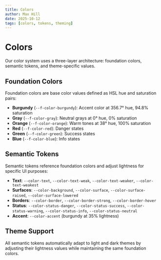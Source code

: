```yaml
---
title: Colors
author: Max Hill
date: 2025-10-12
tags: [colors, tokens, theming]
---
```



# Colors

Our color system uses a three-layer architecture: foundation colors, semantic tokens, and theme-specific values.

## Foundation Colors

Foundation colors are base color values defined as HSL hue and saturation pairs:

- **Burgundy** (`--f-color-burgundy`): Accent color at 356.7° hue, 94.8% saturation
- **Gray** (`--f-color-gray`): Neutral grays at 0° hue, 0% saturation
- **Orange** (`--f-color-orange`): Warm tones at 38° hue, 100% saturation
- **Red** (`--f-color-red`): Danger states
- **Green** (`--f-color-green`): Success states
- **Blue** (`--f-color-blue`): Info states

## Semantic Tokens

Semantic tokens reference foundation colors and adjust lightness for specific UI purposes:

- **Text**: `--color-text`, `--color-text-weak`, `--color-text-weaker`, `--color-text-weakest`
- **Surfaces**: `--color-background`, `--color-surface`, `--color-surface-raised`, `--color-surface-lowered`
- **Borders**: `--color-border`, `--color-border-strong`, `--color-border-hover`
- **Status**: `--color-status-danger`, `--color-status-success`, `--color-status-warning`, `--color-status-info`, `--color-status-neutral`
- **Accent**: `--color-accent` (burgundy at 35% lightness)

## Theme Support

All semantic tokens automatically adapt to light and dark themes by adjusting their lightness values while maintaining the same foundation colors.

<ColorTable />
